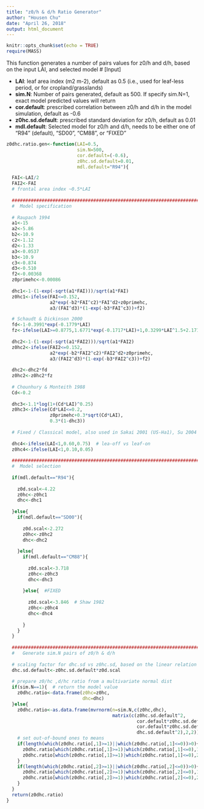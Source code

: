 ```yaml
---
title: "z0/h & d/h Ratio Generator"
author: "Housen Chu"
date: "April 26, 2018"
output: html_document
---
```


```r
knitr::opts_chunk$set(echo = TRUE)
require(MASS)
```

This function generates a number of pairs values for z0/h and d/h, based on the input LAI, and selected model 
#   [Input]

* **LAI**: leaf area index (m2 m-2), default as 0.5 (i.e., used for leaf-less period, or for cropland/grasslands)
* **sim.N**: Number of pairs generated, default as 500. If specify sim.N=1, exact model predicted values will return
* **cor.default**: prescribed correlation between z0/h and d/h in the model simulation, default as -0.6
* **z0hc.sd.default**: prescribed standard deviation for z0/h, default as 0.01
* **mdl.default**: Selected model for z0/h and d/h, needs to be either one of "R94" (default), "SD00", "CM88", or "FIXED"


```r
z0dhc.ratio.gen<-function(LAI=0.5,    
                          sim.N=500,
                          cor.default=(-0.6),
                          z0hc.sd.default=0.01,
                          mdl.default="R94"){

  FAI<-LAI/2
  FAI2<-FAI
  # frontal area index ~0.5*LAI
  
  #######################################################################################
  #  Model specification 
  
  # Raupach 1994
  a1<-15
  a2<-5.86
  b2<-10.9
  c2<-1.12
  d2<-1.33
  a3<-0.0537
  b3<-10.9
  c3<-0.874
  d3<-0.510
  f2<-0.00368
  z0primehc<-0.00086
    
  dhc1<-1-(1-exp(-sqrt(a1*FAI)))/sqrt(a1*FAI)
  z0hc1<-ifelse(FAI<=0.152,
                a2*exp(-b2*FAI^c2)*FAI^d2+z0primehc,
                a3/(FAI^d3)*(1-exp(-b3*FAI^c3))+f2)

  # Schaudt & Dickinson 2000
  fd<-1-0.3991*exp(-0.1779*LAI)
  fz<-ifelse(LAI>=0.8775,1.6771*exp(-0.1717*LAI)+1,0.3299*LAI^1.5+2.1713)
  
  dhc2<-1-(1-exp(-sqrt(a1*FAI2)))/sqrt(a1*FAI2)
  z0hc2<-ifelse(FAI2<=0.152,
                a2*exp(-b2*FAI2^c2)*FAI2^d2+z0primehc,
                a3/(FAI2^d3)*(1-exp(-b3*FAI2^c3))+f2)
  
  dhc2<-dhc2*fd
  z0hc2<-z0hc2*fz
  
  # Chounhury & Monteith 1988
  Cd<-0.2
  
  dhc3<-1.1*log(1+(Cd*LAI)^0.25)
  z0hc3<-ifelse(Cd*LAI<=0.2,
                z0primehc+0.3*sqrt(Cd*LAI),
                0.3*(1-dhc3))
  
  # Fixed / Classical model, also used in Sakai 2001 (US-Ha1), Su 2004 (US-MMF,US-UMB) 
  
  dhc4<-ifelse(LAI<1,0.60,0.75)  # lea-off vs leaf-on
  z0hc4<-ifelse(LAI<1,0.10,0.05)
  
  #######################################################################################
  #  Model selection
  
  if(mdl.default=="R94"){
    
    z0d.scal<-4.22
    z0hc<-z0hc1
    dhc<-dhc1
    
  }else{
    if(mdl.default=="SD00"){
      
      z0d.scal<-2.272   
      z0hc<-z0hc2
      dhc<-dhc2
      
    }else{ 
      if(mdl.default=="CM88"){
        
        z0d.scal<-3.718
        z0hc<-z0hc3
        dhc<-dhc3  
        
      }else{  #FIXED
        
        z0d.scal<-3.846  # Shaw 1982
        z0hc<-z0hc4
        dhc<-dhc4  
        
      }
    }
  }
  
  #######################################################################################
  #   Generate sim.N pairs of z0/h & d/h
  
  # scaling factor for dhc.sd vs z0hc.sd, based on the linear relation bwt z0hc & dhc
  dhc.sd.default<-z0hc.sd.default*z0d.scal  
  
  # prepare z0/hc ,d/hc ratio from a multivariate normal dist
  if(sim.N==1){  # return the model value
    z0dhc.ratio<-data.frame(z0hc=z0hc,
                            dhc=dhc)
  }else{
    z0dhc.ratio<-as.data.frame(mvrnorm(n=sim.N,c(z0hc,dhc),
                                       matrix(c(z0hc.sd.default^2,
                                                cor.default*z0hc.sd.default*dhc.sd.default,
                                                cor.default*z0hc.sd.default*dhc.sd.default,
                                                dhc.sd.default^2),2,2)))
    # set out-of-bound ones to means
    if(length(which(z0dhc.ratio[,1]>=1)||which(z0dhc.ratio[,1]<=0))>0){
      z0dhc.ratio[which(z0dhc.ratio[,1]>=1)|which(z0dhc.ratio[,1]<=0),1]<-z0hc
      z0dhc.ratio[which(z0dhc.ratio[,1]>=1)|which(z0dhc.ratio[,1]<=0),2]<-dhc
    }
    if(length(which(z0dhc.ratio[,2]>=1)||which(z0dhc.ratio[,2]<=0))>0){
      z0dhc.ratio[which(z0dhc.ratio[,2]>=1)|which(z0dhc.ratio[,2]<=0),1]<-z0hc
      z0dhc.ratio[which(z0dhc.ratio[,2]>=1)|which(z0dhc.ratio[,2]<=0),2]<-dhc
    }
  }
  return(z0dhc.ratio)
}
```
